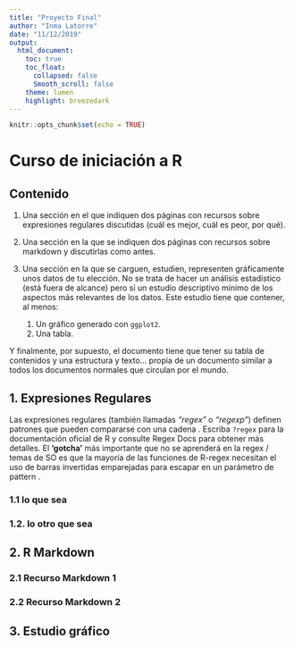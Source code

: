 ```yaml
---
title: "Proyecto Final"
author: "Inma Latorre"
date: "11/12/2019"
output: 
  html_document: 
    toc: true 
    toc_float:
      collapsed: false
      Smooth_scroll: false
    theme: lumen
    highlight: breezedark
---
```


```r
knitr::opts_chunk$set(echo = TRUE)
```

# Curso de iniciación a R

## Contenido

1. Una sección en el que indiquen dos páginas con recursos sobre expresiones regulares discutidas (cuál es mejor, cuál es peor, por qué).
1. Una sección en la que se indiquen dos páginas con recursos sobre markdown y discutirlas como antes.
1. Una sección en la que se carguen, estudien, representen gráficamente unos datos de tu elección. No se trata de hacer un análisis estadístico (está fuera de alcance) pero sí un estudio descriptivo mínimo de los aspectos más relevantes de los datos. Este estudio tiene que contener, al menos:

    1. Un gráfico generado con `ggplot2`.
    2. Una tabla.

Y finalmente, por supuesto, el documento tiene que tener su tabla de contenidos y una estructura y texto... propia de un documento similar a todos los documentos normales que circulan por el mundo. 

## 1. Expresiones Regulares {.tabset .tabset-pills}

Las expresiones regulares (también llamadas _"regex"_ o _"regexp"_) definen patrones que pueden compararse con una cadena . Escriba ```?regex``` para la documentación oficial de R y consulte Regex Docs para obtener más detalles. El **'gotcha'** más importante que no se aprenderá en la regex / temas de SO es que la mayoría de las funciones de R-regex necesitan el uso de barras invertidas emparejadas para escapar en un parámetro de pattern .

### 1.1 lo que sea

### 1.2. lo otro que sea

## 2. R Markdown

### 2.1 Recurso Markdown 1

### 2.2 Recurso Markdown 2

## 3. Estudio gráfico 





